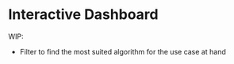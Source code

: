 # Interactive Dashboard {#dashboard}

WIP:

- Filter to find the most suited algorithm for the use case at hand
